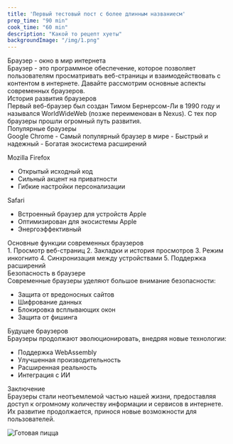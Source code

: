 ```yaml
---
title: 'Первый тестовый пост с более длинным названиесм'
prep_time: "90 min"
cook_time: "60 min"
description: "Какой то рецепт хуеты"
backgroundImage: "/img/1.png"
---
```


<div className="text-center mb-[70px] text-[42px] font-[500]">Браузер - окно в мир интернета</div>
<div className="bg-white px-[60px] py-[40px] rounded-[10px] mb-[70px]">
Браузер - это программное обеспечение, которое позволяет пользователям просматривать веб-страницы и взаимодействовать с контентом в интернете. Давайте рассмотрим основные аспекты современных браузеров.
</div>

<div className="text-center mb-[70px] text-[42px] font-[500]">История развития браузеров</div>
<div className="bg-white px-[60px] py-[40px] rounded-[10px] mb-[70px]">
Первый веб-браузер был создан Тимом Бернерсом-Ли в 1990 году и назывался WorldWideWeb (позже переименован в Nexus). С тех пор браузеры прошли огромный путь развития.
</div>

<div className="text-center mb-[70px] text-[42px] font-[500]">Популярные браузеры</div>
<div className="bg-white px-[60px] py-[40px] rounded-[10px] mb-[70px]">
Google Chrome
- Самый популярный браузер в мире
- Быстрый и надежный
- Богатая экосистема расширений

Mozilla Firefox
- Открытый исходный код
- Сильный акцент на приватности
- Гибкие настройки персонализации

Safari
- Встроенный браузер для устройств Apple
- Оптимизирован для экосистемы Apple
- Энергоэффективный
</div>

<div className="text-center mb-[70px] text-[42px] font-[500]">Основные функции современных браузеров</div>
<div className="bg-white px-[60px] py-[40px] rounded-[10px] mb-[70px]">
1. Просмотр веб-страниц
2. Закладки и история просмотров
3. Режим инкогнито
4. Синхронизация между устройствами
5. Поддержка расширений
</div>

<div className="text-center mb-[70px] text-[42px] font-[500]">Безопасность в браузере</div>
<div className="bg-white px-[60px] py-[40px] rounded-[10px] mb-[70px]">
Современные браузеры уделяют большое внимание безопасности:

- Защита от вредоносных сайтов
- Шифрование данных
- Блокировка всплывающих окон
- Защита от фишинга
</div>

<div className="text-center mb-[70px] text-[42px] font-[500]">Будущее браузеров</div>
<div className="bg-white px-[60px] py-[40px] rounded-[10px] mb-[70px]">
Браузеры продолжают эволюционировать, внедряя новые технологии:

- Поддержка WebAssembly
- Улучшенная производительность
- Расширенная реальность
- Интеграция с ИИ
</div>

<div className="text-center mb-[70px] text-[42px] font-[500]">Заключение</div>
<div className="bg-white px-[60px] py-[40px] rounded-[10px] mb-[70px]">
Браузеры стали неотъемлемой частью нашей жизни, предоставляя доступ к огромному количеству информации и сервисов в интернете. Их развитие продолжается, принося новые возможности для пользователей.

![Готовая пицца](/img/1.png)
</div>
